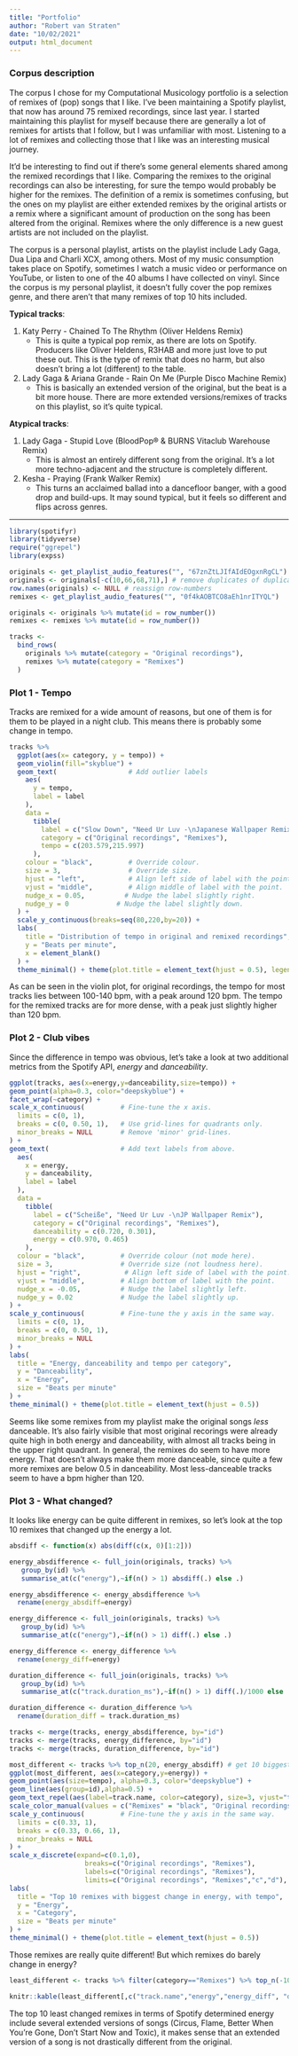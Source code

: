 ```yaml
---
title: "Portfolio"
author: "Robert van Straten"
date: "10/02/2021"
output: html_document
---
```


### Corpus description

The corpus I chose for my Computational Musicology portfolio is a selection of remixes of (pop) songs that I like.
I've been maintaining a Spotify playlist, that now has around 75 remixed recordings, since last year. I started maintaining this playlist for myself because there are generally a lot of remixes for artists that I follow, but I was unfamiliar with most. Listening to a lot of remixes and collecting those that I like was an interesting musical journey.

It'd be interesting to find out if there's some general elements shared among the remixed recordings that I like. Comparing the remixes to the original recordings can also be interesting, for sure the tempo would probably be higher for the remixes.
The definition of a remix is sometimes confusing, but the ones on my playlist are either extended remixes by the original artists or a remix where a significant amount of production on the song has been altered from the original. Remixes where the only difference is a new guest artists are not included on the playlist.


The corpus is a personal playlist, artists on the playlist include Lady Gaga, Dua Lipa and Charli XCX, among others. Most of my music consumption takes place on Spotify, sometimes I watch a music video or performance on YouTube, or listen to one of the 40 albums I have collected on vinyl.
Since the corpus is my personal playlist, it doesn't fully cover the pop remixes genre, and there aren't that many remixes of top 10 hits included.

**Typical tracks**:

1. Katy Perry - Chained To The Rhythm (Oliver Heldens Remix)
    * This is quite a typical pop remix, as there are lots on Spotify. Producers like Oliver Heldens, R3HAB and more just love to put these out. This is the type of remix that does no harm, but also doesn't bring a lot (different) to the table.
2. Lady Gaga & Ariana Grande - Rain On Me (Purple Disco Machine Remix)
    * This is basically an extended version of the original, but the beat is a bit more house. There are more extended versions/remixes of tracks on this playlist, so it's quite typical.

**Atypical tracks**:

1. Lady Gaga - Stupid Love (BloodPop® & BURNS Vitaclub Warehouse Remix)
    * This is almost an entirely different song from the original. It's a lot more techno-adjacent and the structure is completely different.
2. Kesha - Praying (Frank Walker Remix)
    * This turns an acclaimed ballad into a dancefloor banger, with a good drop and build-ups. It may sound typical, but it feels so different and flips across genres.
    
---
    
    
```r
library(spotifyr)
library(tidyverse)
require("ggrepel")
library(expss)
```


```r
originals <- get_playlist_audio_features("", "67znZtLJIfAIdEOgxnRgCL")
originals <- originals[-c(10,66,68,71),] # remove duplicates of duplicates due to some Spotify API bug
row.names(originals) <- NULL # reassign row-numbers
remixes <- get_playlist_audio_features("", "0f4kAOBTCO8aEh1nrITYQL")

originals <- originals %>% mutate(id = row_number())
remixes <- remixes %>% mutate(id = row_number())
```

```r
tracks <-
  bind_rows(
    originals %>% mutate(category = "Original recordings"),
    remixes %>% mutate(category = "Remixes")
  )
```

### Plot 1 - Tempo

Tracks are remixed for a wide amount of reasons, but one of them is for them to be played in a night club. This means there is probably some change in tempo. 

```r
tracks %>%
  ggplot(aes(x= category, y = tempo)) +
  geom_violin(fill="skyblue") +
  geom_text(                  # Add outlier labels
    aes(
      y = tempo,
      label = label
    ),
    data = 
      tibble(
        label = c("Slow Down", "Need Ur Luv -\nJapanese Wallpaper Remix"),
        category = c("Original recordings", "Remixes"),
        tempo = c(203.579,215.997)
      ),
    colour = "black",         # Override colour.
    size = 3,                 # Override size.
    hjust = "left",           # Align left side of label with the point.
    vjust = "middle",         # Align middle of label with the point.
    nudge_x = 0.05,          # Nudge the label slightly right.
    nudge_y = 0            # Nudge the label slightly down.
  ) +
  scale_y_continuous(breaks=seq(80,220,by=20)) +
  labs(
    title = "Distribution of tempo in original and remixed recordings",
    y = "Beats per minute",
    x = element_blank()
  ) +
  theme_minimal() + theme(plot.title = element_text(hjust = 0.5), legend.position = "none")
```

As can be seen in the violin plot, for original recordings, the tempo for most tracks lies between 100-140 bpm, with a peak around 120 bpm. The tempo for the remixed tracks are for more dense, with a peak just slightly higher than 120 bpm.

### Plot 2 - Club vibes

Since the difference in tempo was obvious, let's take a look at two additional metrics from the Spotify API, *energy* and *danceability*.

```r
ggplot(tracks, aes(x=energy,y=danceability,size=tempo)) +
geom_point(alpha=0.3, color="deepskyblue") +
facet_wrap(~category) +
scale_x_continuous(         # Fine-tune the x axis.
  limits = c(0, 1),
  breaks = c(0, 0.50, 1),   # Use grid-lines for quadrants only.
  minor_breaks = NULL       # Remove 'minor' grid-lines.
) +
geom_text(                  # Add text labels from above.
  aes(
    x = energy,
    y = danceability,
    label = label
  ),
  data = 
    tibble(
      label = c("Scheiße", "Need Ur Luv -\nJP Wallpaper Remix"),
      category = c("Original recordings", "Remixes"),
      danceability = c(0.720, 0.301),
      energy = c(0.970, 0.465)
    ),
  colour = "black",         # Override colour (not mode here).
  size = 3,                 # Override size (not loudness here).
  hjust = "right",           # Align left side of label with the point.
  vjust = "middle",         # Align bottom of label with the point.
  nudge_x = -0.05,          # Nudge the label slightly left.
  nudge_y = 0.02            # Nudge the label slightly up.
) +
scale_y_continuous(         # Fine-tune the y axis in the same way.
  limits = c(0, 1),
  breaks = c(0, 0.50, 1),
  minor_breaks = NULL
) +
labs(
  title = "Energy, danceability and tempo per category",
  y = "Danceability",
  x = "Energy",
  size = "Beats per minute"
) +
theme_minimal() + theme(plot.title = element_text(hjust = 0.5))
```

Seems like some remixes from my playlist make the original songs *less* danceable. It's also fairly visible that most original recorings were already quite high in both energy and danceability, with almost all tracks being in the upper right quadrant. In general, the remixes do seem to have more energy. That doesn't always make them more danceable, since quite a few more remixes are below 0.5 in danceability. Most less-danceable tracks seem to have a bpm higher than 120.

### Plot 3 - What changed?

It looks like energy can be quite different in remixes, so let's look at the top 10 remixes that changed up the energy a lot.

```r
absdiff <- function(x) abs(diff(c(x, 0)[1:2]))

energy_absdifference <- full_join(originals, tracks) %>%
   group_by(id) %>%
   summarise_at(c("energy"),~if(n() > 1) absdiff(.) else .)

energy_absdifference <- energy_absdifference %>%
  rename(energy_absdiff=energy)

energy_difference <- full_join(originals, tracks) %>%
   group_by(id) %>%
   summarise_at(c("energy"),~if(n() > 1) diff(.) else .)

energy_difference <- energy_difference %>%
  rename(energy_diff=energy)

duration_difference <- full_join(originals, tracks) %>%
   group_by(id) %>%
   summarise_at(c("track.duration_ms"),~if(n() > 1) diff(.)/1000 else .)

duration_difference <- duration_difference %>%
  rename(duration_diff = track.duration_ms)

tracks <- merge(tracks, energy_absdifference, by="id")
tracks <- merge(tracks, energy_difference, by="id")
tracks <- merge(tracks, duration_difference, by="id")


```

```r
most_different <- tracks %>% top_n(20, energy_absdiff) # get 10 biggest differences (remix and original have same difference value)
ggplot(most_different, aes(x=category,y=energy)) + 
geom_point(aes(size=tempo), alpha=0.3, color="deepskyblue") +
geom_line(aes(group=id),alpha=0.5) +
geom_text_repel(aes(label=track.name, color=category), size=3, vjust="top", hjust="right") +
scale_color_manual(values = c("Remixes" = "black", "Original recordings" = "transparent"), guide = FALSE) +
scale_y_continuous(         # Fine-tune the y axis in the same way.
  limits = c(0.33, 1),
  breaks = c(0.33, 0.66, 1),
  minor_breaks = NULL
) +
scale_x_discrete(expand=c(0.1,0),
                   breaks=c("Original recordings", "Remixes"),
                   labels=c("Original recordings", "Remixes"),
                   limits=c("Original recordings", "Remixes","c","d"), drop=FALSE) + # adjust x scale for song titles
labs(
  title = "Top 10 remixes with biggest change in energy, with tempo",
  y = "Energy",
  x = "Category",
  size = "Beats per minute"
) +
theme_minimal() + theme(plot.title = element_text(hjust = 0.5))
```

Those remixes are really quite different! But which remixes do barely change in energy?

```r
least_different <- tracks %>% filter(category=="Remixes") %>% top_n(-10, energy_absdiff) %>% arrange(energy_absdiff)

knitr::kable(least_different[,c("track.name","energy","energy_diff", "duration_diff")], caption = "Top 10 remixes with least change in energy, with duration change", floating.environment="sidewaystable", col.names = c("Remix", "Energy", "Change in energy from original", "Change in duration (seconds)"))
```

The top 10 least changed remixes in terms of Spotify determined energy include several extended versions of songs (Circus, Flame, Better When You're Gone, Don't Start Now and Toxic), it makes sense that an extended version of a song is not drastically different from the original.
